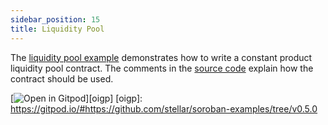 ```yaml
---
sidebar_position: 15
title: Liquidity Pool
---
```


The [liquidity pool example] demonstrates how to write a constant product liquidity pool contract. The comments in the [source code] explain how the contract should be used.

[![Open in Gitpod](https://gitpod.io/button/open-in-gitpod.svg)][oigp]
[oigp]: https://gitpod.io/#https://github.com/stellar/soroban-examples/tree/v0.5.0

[liquidity pool example]: https://github.com/stellar/soroban-examples/tree/v0.5.0/liquidity_pool
[source code]: https://github.com/stellar/soroban-examples/blob/v0.5.0/liquidity_pool/src/lib.rs#L143
